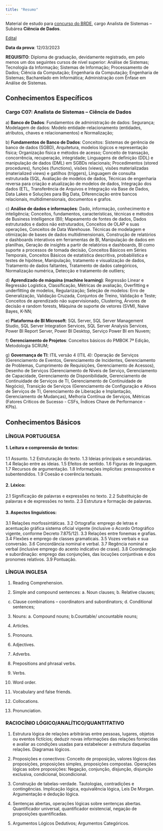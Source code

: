 ```yaml
---
title: "Resumo"
---
```


Material de estudo para [concurso do BRDE](https://www.fundatec.org.br/portal/concursos/index_concursos.php?concurso=706), cargo Analista de Sistemas -- Subárea **Ciência de Dados**.

[Edital](https://concursos-publicacoes.s3.amazonaws.com/706/publico/edital_abertura/edital_abertura_70663adfb8c23442.pdf?id=63c4a1e97437f)

**Data da prova**: 12/03/2023

**REQUISITO**: Diploma de graduação, devidamente registrado, em pelo menos um dos seguintes cursos de nível superior: Análise de Sistemas; Tecnologia da Informação; Sistemas de Informação; Processamento de Dados; Ciência da Computação; Engenharia da Computação; Engenharia de Sistemas; Bacharelado em Informática; Administração com Ênfase em Análise de Sistemas.

## Conhecimentos Específicos

### Cargo C07: Analista de Sistemas -- Ciência de Dados

a\) **Banco de Dados**: Fundamentos de administração de dados: Segurança; Modelagem de dados: Modelo entidade-relacionamento (entidades, atributos, chaves e relacionamentos) e Normalização;

b\) **Fundamentos de Banco de Dados**: Conceitos: Sistemas de gerência de banco de dados (SGBD), Arquitetura, modelos lógicos e representação física; Organização física e métodos de acesso; Conceito de transação, concorrência, recuperação, integridade; Linguagens de definição (DDL) e manipulação de dados (DML) em SGBDs relacionais; Procedimentos (stored procedures), funções (functions), visões (views), visões materializadas (materialized views) e gatilhos (triggers), Linguagem de consulta estruturada (SQL, Avaliação de modelos de dados, Técnicas de engenharia reversa para criação e atualização de modelos de dados, Integração dos dados (ETL, Transferência de Arquivos e Integração via Base de Dados, Data Lakes e Soluções para Big Data, Diferenciação entre bancos relacionais, multidimensionais, documentos e grafos.

c\) **Análise de dados e informações**: Dado, informação, conhecimento e inteligência; Conceitos, fundamentos, características, técnicas e métodos de Business Intelligence (BI); Mapeamento de fontes de dados, Dados estruturados e dados não estruturados, Conceitos de OLAP e suas operações, Conceitos de Data Warehouse. Técnicas de modelagem e otimização de bases de dados multidimensionais, Construção de relatórios e dashboards interativos em ferramentas de BI, Manipulação de dados em planilhas, Geração de insights a partir de relatórios e dashboards, BI como suporte a processos de tomada decisão, Conceitos Básicos em Séries Temporais, Conceitos Básicos de estatística descritiva, probabilística e testes de hipótese, Manipulação, tratamento e visualização de dados, Tratamento de dados faltantes, Tratamento de dados categóricos, Normalização numérica, Detecção e tratamento de outliers;

d\) **Aprendizado de máquina (machine learning)**: Regressão Linear e Regressão Logística, Classificação, Métricas de avaliação, Overfitting e underfitting de modelos, Regularização; Seleção de modelos: Erro de Generalização, Validação Cruzada, Conjuntos de Treino, Validação e Teste; Conceitos de aprendizado não supervisionado, Clustering, Árvores de decisão e random forests, Máquina de suporte de vetores (SVM), Naive Bayes, K-NN;

e\) **Plataforma de BI Microsoft**: SQL Server, SQL Server Management Studio, SQL Server Integration Services, SQL Server Analysis Services, Power BI Report Server, Power BI Desktop, Serviço Power BI em Nuvem;

f\) **Gerenciamento de Projetos**: Conceitos básicos do PMBOK 7ª Edição, Metodologia SCRUM;

g\) **Governança de TI**: ITIL versão 4 (ITIL 4): Operação de Serviços (Gerenciamento de Eventos, Gerenciamento de Incidentes, Gerenciamento de Problemas, Cumprimento de Requisições, Gerenciamento de Acessos), Desenho de Serviços (Gerenciamento de Níveis de Serviço, Gerenciamento de Capacidade, Gerenciamento de Disponibilidade, Gerenciamento de Continuidade de Serviços de TI, Gerenciamento de Continuidade de Negócio), Transição de Serviços (Gerenciamento de Configuração e Ativos de Serviços de TI, Gerenciamento de Liberação e Implantação, Gerenciamento de Mudanças), Melhoria Contínua de Serviços, Métricas (Fatores Críticos de Sucesso - CSFs, Índices Chave de Performance - KPIs).

## Conhecimentos Básicos

### LÍNGUA PORTUGUESA

#### 1. Leitura e compreensão de textos:

1.1 Assunto. 1.2 Estruturação do texto. 1.3 Ideias principais e secundárias. 1.4 Relação entre as ideias. 1.5 Efeitos de sentido. 1.6 Figuras de linguagem. 1.7 Recursos de argumentação. 1.8 Informações implícitas: pressupostos e subentendidos. 1.9 Coesão e coerência textuais.

#### 2. Léxico:

2.1 Significação de palavras e expressões no texto. 2.2 Substituição de palavras e de expressões no texto. 2.3 Estrutura e formação de palavras.

#### 3. Aspectos linguísticos:

3.1 Relações morfossintáticas. 3.2 Ortografia: emprego de letras e acentuação gráfica sistema oficial vigente (inclusive o Acordo Ortográfico vigente, conforme Decreto 7.875/12). 3.3 Relações entre fonemas e grafias. 3.4 Flexões e emprego de classes gramaticais. 3.5 Vozes verbais e sua conversão. 3.6 Concordância nominal e verbal. 3.7 Regência nominal e verbal (inclusive emprego do acento indicativo de crase). 3.8 Coordenação e subordinação: emprego das conjunções, das locuções conjuntivas e dos pronomes relativos. 3.9 Pontuação.

### LÍNGUA INGLESA

1.  Reading Comprehension.

2.  Simple and compound sentences: a. Noun clauses; b. Relative clauses;

<!-- -->

c.  Clause combinations -- coordinators and subordinators; d. Conditional sentences;

<!-- -->

3.  Nouns: a. Compound nouns; b.Countable/ uncountable nouns;

4.  Articles.

5.  Pronouns.

6.  Adjectives.

7.  Adverbs.

8.  Prepositions and phrasal verbs.

9.  Verbs.

10. Word order.

11. Vocabulary and false friends.

12. Collocations.

13. Pronunciation.

### RACIOCÍNIO LÓGICO/ANALÍTICO/QUANTITATIVO

1.  Estrutura lógica de relações arbitrárias entre pessoas, lugares, objetos ou eventos fictícios; deduzir novas informações das relações fornecidas e avaliar as condições usadas para estabelecer a estrutura daquelas relações. Diagramas lógicos.

2.  Proposições e conectivos: Conceito de proposição, valores lógicos das proposições, proposições simples, proposições compostas. Operações lógicas sobre proposições: Negação, conjunção, disjunção, disjunção exclusiva, condicional, bicondicional.

3.  Construção de tabelas-verdade. Tautologias, contradições e contingências. Implicação lógica, equivalência lógica, Leis De Morgan. Argumentação e dedução lógica.

4.  Sentenças abertas, operações lógicas sobre sentenças abertas. Quantificador universal, quantificador existencial, negação de proposições quantificadas.

5.  Argumentos Lógicos Dedutivos; Argumentos Categóricos.
